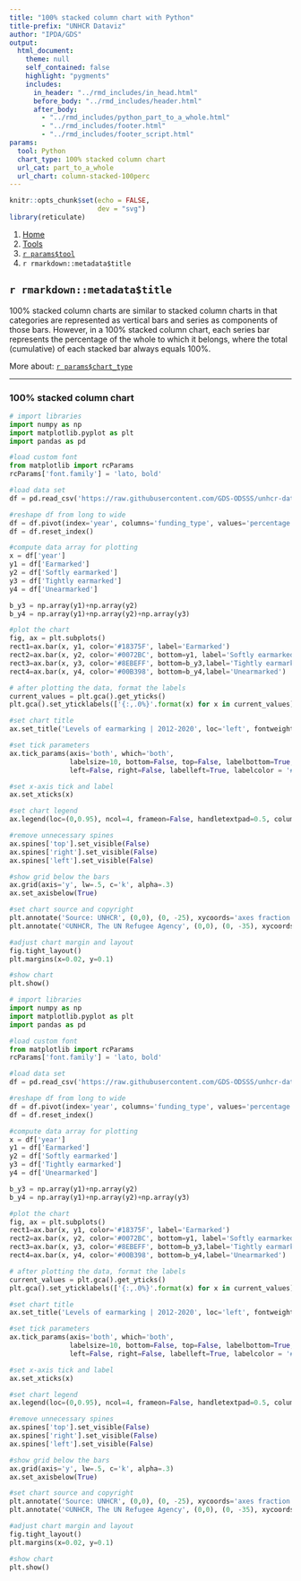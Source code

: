 ```yaml
---
title: "100% stacked column chart with Python"
title-prefix: "UNHCR Dataviz"
author: "IPDA/GDS"
output:
  html_document:
    theme: null
    self_contained: false
    highlight: "pygments"
    includes:
      in_header: "../rmd_includes/in_head.html"
      before_body: "../rmd_includes/header.html"
      after_body:
        - "../rmd_includes/python_part_to_a_whole.html"
        - "../rmd_includes/footer.html"
        - "../rmd_includes/footer_script.html"
params:
  tool: Python
  chart_type: 100% stacked column chart
  url_cat: part_to_a_whole
  url_chart: column-stacked-100perc
---
```


```r
knitr::opts_chunk$set(echo = FALSE,
                      dev = "svg")
library(reticulate)
```

<main id="tools" class="container py-5">

<!-- Breadcrumb is filled automatically with the text from Title and Tool parameter in YAML --> 
<nav aria-label="breadcrumb">
    <ol class="breadcrumb">
        <li class="breadcrumb-item"><a href="../../">Home</a></li>
        <li class="breadcrumb-item"><a href="../">Tools</a></li>
        <li class="breadcrumb-item"><a href="../`r tolower(params$tool)`/">`r params$tool`</a></li>
        <li class="breadcrumb-item active" aria-current="page">`r rmarkdown::metadata$title`</li>
    </ol>
</nav>

<!-- Intro header --> 
<div class="my-5 text-center">

## `r rmarkdown::metadata$title`

<div class="row justify-content-center">
<div class="col-lg-8">

<!-- Only text to change below, the rest comes from the YAML --> 
100% stacked column charts are similar to stacked column charts in that categories are represented as vertical bars and series as components of those bars. However, in a 100% stacked column chart, each series bar represents the percentage of the whole to which it belongs, where the total (cumulative) of each stacked bar always equals 100%.

More about: <a href="../../chart_gallery/`r params$url_cat`.html#`r params$url_chart`">`r params$chart_type`</a>

</div>
</div>
</div>


----

<!-- Beginning of section, should be preceded by hr (----) --> 
<section class="my-5">

### 100% stacked column chart

<div class="row">

<!-- First column for large screen --> 
<div class="col-lg-6">

```python
# import libraries
import numpy as np
import matplotlib.pyplot as plt
import pandas as pd

#load custom font
from matplotlib import rcParams
rcParams['font.family'] = 'lato, bold'

#load data set
df = pd.read_csv('https://raw.githubusercontent.com/GDS-ODSSS/unhcr-dataviz-platform/master/data/part_to_a_whole/column_stacked_100perc.csv')

#reshape df from long to wide
df = df.pivot(index='year', columns='funding_type', values='percentage')
df = df.reset_index()

#compute data array for plotting
x = df['year']
y1 = df['Earmarked']
y2 = df['Softly earmarked']
y3 = df['Tightly earmarked']
y4 = df['Unearmarked']

b_y3 = np.array(y1)+np.array(y2)
b_y4 = np.array(y1)+np.array(y2)+np.array(y3)

#plot the chart
fig, ax = plt.subplots()
rect1=ax.bar(x, y1, color='#18375F', label='Earmarked')
rect2=ax.bar(x, y2, color='#0072BC', bottom=y1, label='Softly earmarked')
rect3=ax.bar(x, y3, color='#8EBEFF', bottom=b_y3,label='Tightly earmarked')
rect4=ax.bar(x, y4, color='#00B398', bottom=b_y4,label='Unearmarked')

# after plotting the data, format the labels
current_values = plt.gca().get_yticks()
plt.gca().set_yticklabels(['{:,.0%}'.format(x) for x in current_values])

#set chart title
ax.set_title('Levels of earmarking | 2012-2020', loc='left', fontweight='bold', pad=20, fontsize=14)

#set tick parameters 
ax.tick_params(axis='both', which='both', 
               labelsize=10, bottom=False, top=False, labelbottom=True, 
               left=False, right=False, labelleft=True, labelcolor = '#333333')

#set x-axis tick and label
ax.set_xticks(x)

#set chart legend
ax.legend(loc=(0,0.95), ncol=4, frameon=False, handletextpad=0.5, columnspacing=1.5, fontsize=10, labelcolor='#333333')

#remove unnecessary spines 
ax.spines['top'].set_visible(False)
ax.spines['right'].set_visible(False)
ax.spines['left'].set_visible(False)

#show grid below the bars
ax.grid(axis='y', lw=.5, c='k', alpha=.3)
ax.set_axisbelow(True)

#set chart source and copyright
plt.annotate('Source: UNHCR', (0,0), (0, -25), xycoords='axes fraction', textcoords='offset points', va='top', color = '#666666', fontsize=9)
plt.annotate('©UNHCR, The UN Refugee Agency', (0,0), (0, -35), xycoords='axes fraction', textcoords='offset points', va='top', color = '#666666', fontsize=9)

#adjust chart margin and layout
fig.tight_layout()
plt.margins(x=0.02, y=0.1)

#show chart
plt.show()
```

</div>
<!-- End First column --->

<!-- Second column for large screen --> 
<div class="col-lg-6">



```python
# import libraries
import numpy as np
import matplotlib.pyplot as plt
import pandas as pd

#load custom font
from matplotlib import rcParams
rcParams['font.family'] = 'lato, bold'

#load data set
df = pd.read_csv('https://raw.githubusercontent.com/GDS-ODSSS/unhcr-dataviz-platform/master/data/part_to_a_whole/column_stacked_100perc.csv')

#reshape df from long to wide
df = df.pivot(index='year', columns='funding_type', values='percentage')
df = df.reset_index()

#compute data array for plotting
x = df['year']
y1 = df['Earmarked']
y2 = df['Softly earmarked']
y3 = df['Tightly earmarked']
y4 = df['Unearmarked']

b_y3 = np.array(y1)+np.array(y2)
b_y4 = np.array(y1)+np.array(y2)+np.array(y3)

#plot the chart
fig, ax = plt.subplots()
rect1=ax.bar(x, y1, color='#18375F', label='Earmarked')
rect2=ax.bar(x, y2, color='#0072BC', bottom=y1, label='Softly earmarked')
rect3=ax.bar(x, y3, color='#8EBEFF', bottom=b_y3,label='Tightly earmarked')
rect4=ax.bar(x, y4, color='#00B398', bottom=b_y4,label='Unearmarked')

# after plotting the data, format the labels
current_values = plt.gca().get_yticks()
plt.gca().set_yticklabels(['{:,.0%}'.format(x) for x in current_values])

#set chart title
ax.set_title('Levels of earmarking | 2012-2020', loc='left', fontweight='bold', pad=20, fontsize=14)

#set tick parameters 
ax.tick_params(axis='both', which='both', 
               labelsize=10, bottom=False, top=False, labelbottom=True, 
               left=False, right=False, labelleft=True, labelcolor = '#333333')

#set x-axis tick and label
ax.set_xticks(x)

#set chart legend
ax.legend(loc=(0,0.95), ncol=4, frameon=False, handletextpad=0.5, columnspacing=1.5, fontsize=10, labelcolor='#333333')

#remove unnecessary spines 
ax.spines['top'].set_visible(False)
ax.spines['right'].set_visible(False)
ax.spines['left'].set_visible(False)

#show grid below the bars
ax.grid(axis='y', lw=.5, c='k', alpha=.3)
ax.set_axisbelow(True)

#set chart source and copyright
plt.annotate('Source: UNHCR', (0,0), (0, -25), xycoords='axes fraction', textcoords='offset points', va='top', color = '#666666', fontsize=9)
plt.annotate('©UNHCR, The UN Refugee Agency', (0,0), (0, -35), xycoords='axes fraction', textcoords='offset points', va='top', color = '#666666', fontsize=9)

#adjust chart margin and layout
fig.tight_layout()
plt.margins(x=0.02, y=0.1)

#show chart
plt.show()
```


</div>
<!-- End Second column --->

</div>
</section>
<!-- End of section --->


</div>
<!-- End Second column --->

</div>
</section>
<!-- End of section --->


</main>
